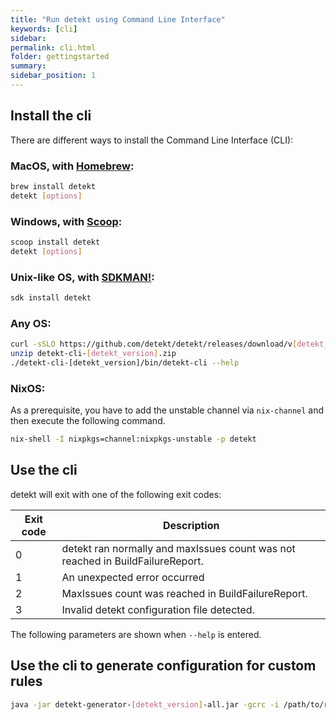 ```yaml
---
title: "Run detekt using Command Line Interface"
keywords: [cli]
sidebar:
permalink: cli.html
folder: gettingstarted
summary:
sidebar_position: 1
---
```



## Install the cli

There are different ways to install the Command Line Interface (CLI):

### MacOS, with [Homebrew](https://brew.sh/):

```sh
brew install detekt
detekt [options]
```

### Windows, with [Scoop](https://scoop.sh/):

```sh
scoop install detekt
detekt [options]
```

### Unix-like OS, with [SDKMAN!](https://sdkman.io/):

```sh
sdk install detekt
```

### Any OS:

```sh
curl -sSLO https://github.com/detekt/detekt/releases/download/v[detekt_version]/detekt-cli-[detekt_version].zip
unzip detekt-cli-[detekt_version].zip
./detekt-cli-[detekt_version]/bin/detekt-cli --help
```

### NixOS:

As a prerequisite, you have to add the unstable channel via `nix-channel` and then execute the following command.

```sh
nix-shell -I nixpkgs=channel:nixpkgs-unstable -p detekt
```

## Use the cli

detekt will exit with one of the following exit codes:

| Exit code | Description                                                                    |
| --------- | ------------------------------------------------------------------------------ |
| 0         | detekt ran normally and maxIssues count was not reached in BuildFailureReport. |
| 1         | An unexpected error occurred                                                   |
| 2         | MaxIssues count was reached in BuildFailureReport.                             |
| 3         | Invalid detekt configuration file detected.                                    |

The following parameters are shown when `--help` is entered.

<CliOptions />

## Use the cli to generate configuration for custom rules

<CliGeneratorOptions />

```sh
java -jar detekt-generator-[detekt_version]-all.jar -gcrc -i /path/to/rule1, /path/to/rule2
```
